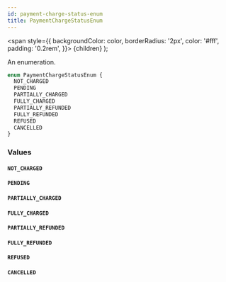 ```yaml
---
id: payment-charge-status-enum
title: PaymentChargeStatusEnum
---
```


<span
style={{
      backgroundColor: color,
      borderRadius: '2px',
      color: '#fff',
      padding: '0.2rem',
    }}>
{children}
</span>
);

An enumeration.

```graphql
enum PaymentChargeStatusEnum {
  NOT_CHARGED
  PENDING
  PARTIALLY_CHARGED
  FULLY_CHARGED
  PARTIALLY_REFUNDED
  FULLY_REFUNDED
  REFUSED
  CANCELLED
}
```

### Values

#### `NOT_CHARGED`

#### `PENDING`

#### `PARTIALLY_CHARGED`

#### `FULLY_CHARGED`

#### `PARTIALLY_REFUNDED`

#### `FULLY_REFUNDED`

#### `REFUSED`

#### `CANCELLED`
